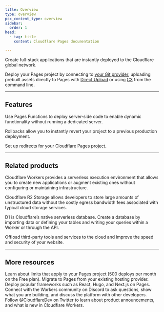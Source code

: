 ```yaml
---
title: Overview
type: overview
pcx_content_type: overview
sidebar:
  order: 1
head:
  - tag: title
    content: Cloudflare Pages documentation

---
```



<Description>

Create full-stack applications that are instantly deployed to the Cloudflare global network. 
</Description>

<Plan type="all" />

Deploy your Pages project by connecting to [your Git provider](/pages/get-started/git-integration/), uploading prebuilt assets directly to Pages with [Direct Upload](/pages/get-started/direct-upload/) or using [C3](/pages/get-started/c3/) from the command line.

***

## Features

<Feature header="Pages Functions" href="/pages/functions/">

Use Pages Functions to deploy server-side code to enable dynamic functionality without running a dedicated server.


</Feature>

<Feature header="Rollbacks" href="/pages/configuration/rollbacks/">

Rollbacks allow you to instantly revert your project to a previous production deployment.


</Feature>

<Feature header="Redirects" href="/pages/configuration/redirects/">

Set up redirects for your Cloudflare Pages project.


</Feature>

***

## Related products

<RelatedProduct header="Workers" href="/workers/" product="workers">

Cloudflare Workers provides a serverless execution environment that allows you to create new applications or augment existing ones without configuring or maintaining infrastructure.


</RelatedProduct>

<RelatedProduct header="R2" href="/r2/" product="r2">

Cloudflare R2 Storage allows developers to store large amounts of unstructured data without the costly egress bandwidth fees associated with typical cloud storage services.


</RelatedProduct>

<RelatedProduct header="D1" href="/d1/" product="d1">

D1 is Cloudflare’s native serverless database. Create a database by importing data or defining your tables and writing your queries within a Worker or through the API.


</RelatedProduct>

<RelatedProduct header="Zaraz" href="/zaraz/" product="zaraz">

Offload third-party tools and services to the cloud and improve the speed and security of your website.


</RelatedProduct>

***

## More resources

<CardGrid>

<LinkTitleCard title="Limits" href="/pages/platform/limits/" icon="document">
Learn about limits that apply to your Pages project (500 deploys per month on the Free plan).
</LinkTitleCard>

<LinkTitleCard title="Migration guides" href="/pages/migrations/" icon="pen">
Migrate to Pages from your existing hosting provider.
</LinkTitleCard>

<LinkTitleCard title="Framework guides" href="/pages/framework-guides/" icon="open-book">
Deploy popular frameworks such as React, Hugo, and Next.js on Pages.
</LinkTitleCard>

<LinkTitleCard title="Developer Discord" href="https://discord.cloudflare.com" icon="discord">
Connect with the Workers community on Discord to ask questions, show what you are building, and discuss the platform with other developers.
</LinkTitleCard>

<LinkTitleCard title="@CloudflareDev" href="https://x.com/cloudflaredev" icon="x.com">
Follow @CloudflareDev on Twitter to learn about product announcements, and what is new in Cloudflare Workers.
</LinkTitleCard>

</CardGrid>
